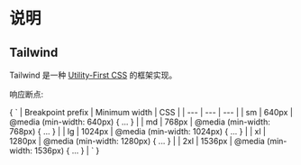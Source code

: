 
# 说明

## Tailwind
Tailwind 是一种 [Utility-First CSS](https://www.ituonline.com/tech-definitions/what-is-utility-first-css/) 的框架实现。

响应断点:
 
<Markdown>
{
    `
| Breakpoint prefix | Minimum width | CSS |
| --- | --- | --- |
| sm | 640px | @media (min-width: 640px) { ... } |
| md | 768px | @media (min-width: 768px) { ... } |
| lg | 1024px | @media (min-width: 1024px) { ... } |
| xl | 1280px | @media (min-width: 1280px) { ... } |
| 2xl | 1536px | @media (min-width: 1536px) { ... } |    
    `
}
</Markdown>



